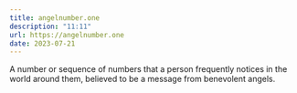 ```yaml
---
title: angelnumber.one
description: "11:11"
url: https://angelnumber.one
date: 2023-07-21
---
```


A number or sequence of numbers that a person frequently notices in the world around them, believed to be a message from benevolent angels.
